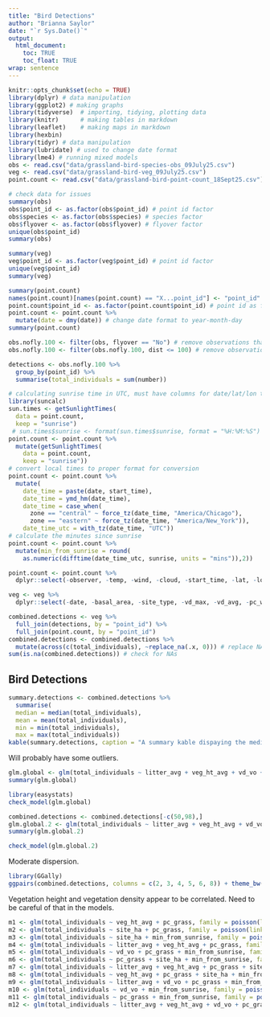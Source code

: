 ```yaml
---
title: "Bird Detections"
author: "Brianna Saylor"
date: "`r Sys.Date()`"
output: 
  html_document:
    toc: TRUE
    toc_float: TRUE
wrap: sentence
---
```


```r
knitr::opts_chunk$set(echo = TRUE)
library(dplyr) # data manipulation
library(ggplot2) # making graphs
library(tidyverse)  # importing, tidying, plotting data
library(knitr)      # making tables in markdown
library(leaflet)    # making maps in markdown 
library(hexbin)
library(tidyr) # data manipulation 
library(lubridate) # used to change date format
library(lme4) # running mixed models 
obs <- read.csv("data/grassland-bird-species-obs_09July25.csv")
veg <- read.csv("data/grassland-bird-veg_09July25.csv")
point.count <- read.csv("data/grassland-bird-point-count_18Sept25.csv")
```

```r
# check data for issues 
summary(obs)
obs$point_id <- as.factor(obs$point_id) # point id factor
obs$species <- as.factor(obs$species) # species factor 
obs$flyover <- as.factor(obs$flyover) # flyover factor 
unique(obs$point_id)
summary(obs)
```

```r
summary(veg)
veg$point_id <- as.factor(veg$point_id) # point id factor 
unique(veg$point_id)
summary(veg)
```

```r
summary(point.count)
names(point.count)[names(point.count) == "X...point_id"] <- "point_id"
point.count$point_id <- as.factor(point.count$point_id) # point id as factor
point.count <- point.count %>% 
  mutate(date = dmy(date)) # change date format to year-month-day
summary(point.count)
```

```r
obs.nofly.100 <- filter(obs, flyover == "No") # remove observations that are flyovers
obs.nofly.100 <- filter(obs.nofly.100, dist <= 100) # remove observations over 100 m from point
```

```r
detections <- obs.nofly.100 %>% 
  group_by(point_id) %>% 
  summarise(total_individuals = sum(number))
```

```r
# calculating sunrise time in UTC, must have columns for date/lat/lon titled exactly that
library(suncalc)
sun.times <- getSunlightTimes(
  data = point.count, 
  keep = "sunrise")
 # sun.times$sunrise <- format(sun.times$sunrise, format = "%H:%M:%S")
point.count <- point.count %>% 
  mutate(getSunlightTimes(
    data = point.count,
    keep = "sunrise"))
# convert local times to proper format for conversion
point.count <- point.count %>% 
  mutate(
    date_time = paste(date, start_time),
    date_time = ymd_hm(date_time),
    date_time = case_when(
      zone == "central" ~ force_tz(date_time, "America/Chicago"),
      zone == "eastern" ~ force_tz(date_time, "America/New_York")),
    date_time_utc = with_tz(date_time, "UTC"))
# calculate the minutes since sunrise 
point.count <- point.count %>% 
  mutate(min_from_sunrise = round(
    as.numeric(difftime(date_time_utc, sunrise, units = "mins")),2))
```

```r
point.count <- point.count %>% 
  dplyr::select(-observer, -temp, -wind, -cloud, -start_time, -lat, -lon, -zone, -sunrise, -date_time, -date_time_utc, -date)
```

```r
veg <- veg %>% 
  dplyr::select(-date, -basal_area, -site_type, -vd_max, -vd_avg, -pc_woody, -pc_forb, -pc_bramble, -pc_noveg, -pc_litter, -pc_bare, -site_pa_ratio)
```

```r
combined.detections <- veg %>% 
  full_join(detections, by = "point_id") %>% 
  full_join(point.count, by = "point_id")
combined.detections <- combined.detections %>% 
  mutate(across(c(total_individuals), ~replace_na(.x, 0))) # replace NA values with 0
sum(is.na(combined.detections)) # check for NAs
```

## Bird Detections 

```r
summary.detections <- combined.detections %>% 
  summarise(
  median = median(total_individuals),
  mean = mean(total_individuals), 
  min = min(total_individuals), 
  max = max(total_individuals))
kable(summary.detections, caption = "A summary kable dispaying the median, mean, minimum, and maximum number of detections at surveys.", digits = c(0, 2, 0, 0))
```

Will probably have some outliers. 

```r
glm.global <- glm(total_individuals ~ litter_avg + veg_ht_avg + vd_vo + pc_grass + site_ha + min_from_sunrise, family = poisson(link = "log"), data = combined.detections)
summary(glm.global) 
```

```r
library(easystats)
check_model(glm.global) 
```

```r
combined.detections <- combined.detections[-c(50,98),]
glm.global.2 <- glm(total_individuals ~ litter_avg + veg_ht_avg + vd_vo + pc_grass + site_ha + min_from_sunrise, family = poisson(link = "log"), data = combined.detections)
summary(glm.global.2) 
```

```r
check_model(glm.global.2) 
```

Moderate dispersion. 

```r
library(GGally)
ggpairs(combined.detections, columns = c(2, 3, 4, 5, 6, 8)) + theme_bw()
```

Vegetation height and vegetation density appear to be correlated. Need to be careful of that in the models. 


```r
m1 <- glm(total_individuals ~ veg_ht_avg + pc_grass, family = poisson(link = "log"), data = combined.detections)
m2 <- glm(total_individuals ~ site_ha + pc_grass, family = poisson(link = "log"), data = combined.detections)
m3 <- glm(total_individuals ~ site_ha + min_from_sunrise, family = poisson(link = "log"), data = combined.detections)
m4 <- glm(total_individuals ~ litter_avg + veg_ht_avg + pc_grass, family = poisson(link = "log"), data = combined.detections)
m5 <- glm(total_individuals ~ vd_vo + pc_grass + min_from_sunrise, family = poisson(link = "log"), data = combined.detections)
m6 <- glm(total_individuals ~ pc_grass + site_ha + min_from_sunrise, family = poisson(link = "log"), data = combined.detections)
m7 <- glm(total_individuals ~ litter_avg + veg_ht_avg + pc_grass + site_ha, family = poisson(link = "log"), data = combined.detections)
m8 <- glm(total_individuals ~ veg_ht_avg + pc_grass + site_ha + min_from_sunrise, family = poisson(link = "log"), data = combined.detections)
m9 <- glm(total_individuals ~ litter_avg + vd_vo + pc_grass + min_from_sunrise, family = poisson(link = "log"), data = combined.detections)
m10 <- glm(total_individuals ~ vd_vo + min_from_sunrise, family = poisson(link = "log"), data = combined.detections)
m11 <- glm(total_individuals ~ pc_grass + min_from_sunrise, family = poisson(link = "log"), data = combined.detections)
m12 <- glm(total_individuals ~ litter_avg + veg_ht_avg + vd_vo + pc_grass + site_ha + min_from_sunrise, family = poisson(link = "log"), data = combined.detections)
```

